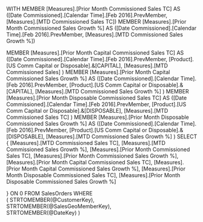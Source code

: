 ﻿WITH 
MEMBER [Measures].[Prior Month Commissioned Sales TC] AS
	([Date Commissioned].[Calendar Time].[Feb 2016].PrevMember, [Measures].[MTD Commissioned Sales TC])
MEMBER [Measures].[Prior Month Commissioned Sales Growth %] AS
	([Date Commissioned].[Calendar Time].[Feb 2016].PrevMember, [Measures].[MTD Commissioned Sales Growth %])

MEMBER [Measures].[Prior Month Capital Commissioned Sales TC] AS
	([Date Commissioned].[Calendar Time].[Feb 2016].PrevMember, 
	 [Product].[US Comm Capital or Disposable].&[CAPITAL],
	 [Measures].[MTD Commissioned Sales]
	 )
MEMBER [Measures].[Prior Month Capital Commissioned Sales Growth %] AS
	([Date Commissioned].[Calendar Time].[Feb 2016].PrevMember, 
	  [Product].[US Comm Capital or Disposable].&[CAPITAL],
	  [Measures].[MTD Commissioned Sales Growth %]
	  )
MEMBER [Measures].[Prior Month Disposable Commissioned Sales TC] AS
	([Date Commissioned].[Calendar Time].[Feb 2016].PrevMember, 
	 [Product].[US Comm Capital or Disposable].&[DISPOSABLE],
	 [Measures].[MTD Commissioned Sales TC]
	 )
MEMBER [Measures].[Prior Month Disposable Commissioned Sales Growth %] AS
	([Date Commissioned].[Calendar Time].[Feb 2016].PrevMember, 
	  [Product].[US Comm Capital or Disposable].&[DISPOSABLE],
	  [Measures].[MTD Commissioned Sales Growth %]
	  )
SELECT
{
	[Measures].[MTD Commissioned Sales TC],
	[Measures].[MTD Commissioned Sales Growth %],
	[Measures].[Prior Month Commissioned Sales TC],
	[Measures].[Prior Month Commissioned Sales Growth %],
	[Measures].[Prior Month Capital Commissioned Sales TC],
	[Measures].[Prior Month Capital Commissioned Sales Growth %],
	[Measures].[Prior Month Disposable Commissioned Sales TC],
	[Measures].[Prior Month Disposable Commissioned Sales Growth %]

} ON 0
FROM 
	SalesOrders
WHERE	
(
	STRTOMEMBER(@CustomerKey),
	STRTOMEMBER(@SalesGeoMemberKey),  
	STRTOMEMBER(@DateKey)
)
